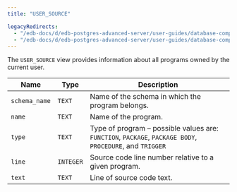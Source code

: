 ```yaml
---
title: "USER_SOURCE"

legacyRedirects:
  - "/edb-docs/d/edb-postgres-advanced-server/user-guides/database-compatibility-for-oracle-developers-catalog-views-guide/13/user_source.html"
  - "/edb-docs/d/edb-postgres-advanced-server/user-guides/database-compatibility-for-oracle-developers-catalog-views-guide/latest/user_source.html"
---
```


<div id="user_source" class="registered_link"></div>

The `USER_SOURCE` view provides information about all programs owned by the current user.

| Name          | Type      | Description                                                                                              |
| ------------- | --------- | -------------------------------------------------------------------------------------------------------- |
| `schema_name` | `TEXT`    | Name of the schema in which the program belongs.                                                         |
| `name`        | `TEXT`    | Name of the program.                                                                                     |
| `type`        | `TEXT`    | Type of program – possible values are: `FUNCTION`, `PACKAGE`, `PACKAGE BODY`, `PROCEDURE`, and `TRIGGER` |
| `line`        | `INTEGER` | Source code line number relative to a given program.                                                     |
| `text`        | `TEXT`    | Line of source code text.                                                                                |
